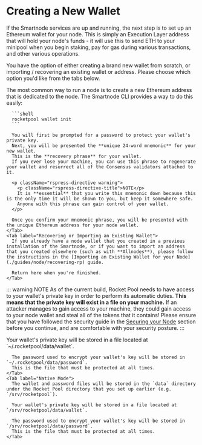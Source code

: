 
# Creating a New Wallet

If the Smartnode services are up and running, the next step is to set up an Ethereum wallet for your node.
This is simply an Execution Layer address that will hold your node's funds - it will use this to send ETH to your minipool when you begin staking, pay for gas during various transactions, and other various operations.

You have the option of either creating a brand new wallet from scratch, or importing / recovering an existing wallet or address.
Please choose which option you'd like from the tabs below.


<div className="p-3">
  <Tabs>
    <Tab label="Creating a New Wallet">
      The most common way to run a node is to create a new Ethereum address that is dedicated to the node.
      The Smartnode CLI provides a way to do this easily:

      ```shell
      rocketpool wallet init
      ```

      You will first be prompted for a password to protect your wallet's private key.
      Next, you will be presented the **unique 24-word mnemonic** for your new wallet.
      This is the **recovery phrase** for your wallet.
      If you ever lose your machine, you can use this phrase to regenerate your wallet and resurrect all of the Consensus validators attached to it.

      <p className="rspress-directive warning">
        <p className="rspress-directive-title">NOTE</p>
        It is **essential** that you write this mnemonic down because this is the only time it will be shown to you, but keep it somewhere safe.
        Anyone with this phrase can gain control of your wallet.
      </p>

      Once you confirm your mnemonic phrase, you will be presented with the unique Ethereum address for your node wallet.
    </Tab>
    <Tab label="Recovering or Importing an Existing Wallet">
      If you already have a node wallet that you created in a previous installation of the Smartnode, or if you want to import an address that you created elsewhere (such as with **Allnodes**), please follow the instructions in the [Importing an Existing Wallet for your Node](./guides/node/recovering-rp) guide.

      Return here when you're finished.
    </Tab>
  </Tabs>
</div>

::: warning NOTE
As of the current build, Rocket Pool needs to have access to your wallet's private key in order to perform its automatic duties.
**This means that the private key will exist in a file on your machine.**
If an attacker manages to gain access to your machine, they could gain access to your node wallet and steal all of the tokens that it contains!
Please ensure that you have followed the security guide in the [Securing your Node](./securing-your-node) section before you continue, and are comfortable with your security posture.
:::

<div className="p-3">
  <Tabs>
    <Tab label="Docker & Hybrid Modes">
      Your wallet's private key will be stored in a file located at `~/.rocketpool/data/wallet`.

      The password used to encrypt your wallet's key will be stored in `~/.rocketpool/data/password`.
      This is the file that must be protected at all times.
    </Tab>
    <Tab label="Native Mode">
      The wallet and password files will be stored in the `data` directory under the Rocket Pool directory that you set up earlier (e.g. `/srv/rocketpool`).

      Your wallet's private key will be stored in a file located at `/srv/rocketpool/data/wallet`.

      The password used to encrypt your wallet's key will be stored in `/srv/rocketpool/data/password`.
      This is the file that must be protected at all times.
    </Tab>
  </Tabs>
</div>

